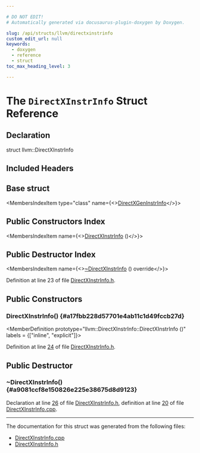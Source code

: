 ```yaml
---

# DO NOT EDIT!
# Automatically generated via docusaurus-plugin-doxygen by Doxygen.

slug: /api/structs/llvm/directxinstrinfo
custom_edit_url: null
keywords:
  - doxygen
  - reference
  - struct
toc_max_heading_level: 3

---
```





# The `DirectXInstrInfo` Struct Reference

<DoxygenPage pluginConfig={pluginConfig}>



## Declaration

<CodeBlock>struct llvm::DirectXInstrInfo</CodeBlock>

## Included Headers

<IncludesList>
<IncludesListItem
  filePath="Target/DirectX/DirectXInstrInfo.h"
  permalink="/docs/api/files/lib/lib/target/lib/target/directx/directxinstrinfo-h"
  isLocal="true" />
</IncludesList>

## Base struct

<MembersIndex>

<MembersIndexItem
  type="class"
  name={<><a href="/docs/api/classes/directxgeninstrinfo">DirectXGenInstrInfo</a></>}>
</MembersIndexItem>

</MembersIndex>

## Public Constructors Index

<MembersIndex>

<MembersIndexItem
  name={<><a href="#a17fbb228d57701e4ab11c1d49fccb27d">DirectXInstrInfo</a> ()</>}>
</MembersIndexItem>

</MembersIndex>

## Public Destructor Index

<MembersIndex>

<MembersIndexItem
  name={<><a href="#a9081ccf8e150826e225e38675d8d9123">~DirectXInstrInfo</a> () override</>}>
</MembersIndexItem>

</MembersIndex>


Definition at line 23 of file <a href="/docs/api/files/lib/lib/target/lib/target/directx/directxinstrinfo-h">DirectXInstrInfo.h</a>.

<SectionDefinition>

## Public Constructors

### DirectXInstrInfo() {#a17fbb228d57701e4ab11c1d49fccb27d}

<MemberDefinition
  prototype="llvm::DirectXInstrInfo::DirectXInstrInfo ()"
  labels = {["inline", "explicit"]}>

Definition at line <a href="/docs/api/files/lib/lib/target/lib/target/directx/directxinstrinfo-h/#l00024">24</a> of file <a href="/docs/api/files/lib/lib/target/lib/target/directx/directxinstrinfo-h">DirectXInstrInfo.h</a>.
</MemberDefinition>

</SectionDefinition>

<SectionDefinition>

## Public Destructor

### ~DirectXInstrInfo() {#a9081ccf8e150826e225e38675d8d9123}

<MemberDefinition
  prototype="DirectXInstrInfo::~DirectXInstrInfo ()">

Declaration at line <a href="/docs/api/files/lib/lib/target/lib/target/directx/directxinstrinfo-h/#l00026">26</a> of file <a href="/docs/api/files/lib/lib/target/lib/target/directx/directxinstrinfo-h">DirectXInstrInfo.h</a>, definition at line <a href="/docs/api/files/lib/lib/target/lib/target/directx/directxinstrinfo-cpp/#l00020">20</a> of file <a href="/docs/api/files/lib/lib/target/lib/target/directx/directxinstrinfo-cpp">DirectXInstrInfo.cpp</a>.
</MemberDefinition>

</SectionDefinition>

<hr/>

The documentation for this struct was generated from the following files:

<ul>
<li><a href="/docs/api/files/lib/lib/target/lib/target/directx/directxinstrinfo-cpp">DirectXInstrInfo.cpp</a></li>
<li><a href="/docs/api/files/lib/lib/target/lib/target/directx/directxinstrinfo-h">DirectXInstrInfo.h</a></li>
</ul>

</DoxygenPage>
